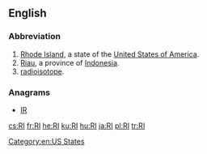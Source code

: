 {{also|ri|R.I.|ri-|rí|rì|rî|-ri}}
==English==

===Abbreviation===
{{head|en|abbreviation}}

# [[Rhode Island]], a state of the [[United States of America]].
# [[Riau]], a province of [[Indonesia]].
# [[radioisotope]].

===Anagrams===
* [[IR#English|IR]] 

[[Category:en:US States]]

[[cs:RI]]
[[fr:RI]]
[[he:RI]]
[[ku:RI]]
[[hu:RI]]
[[ja:RI]]
[[pl:RI]]
[[tr:RI]]